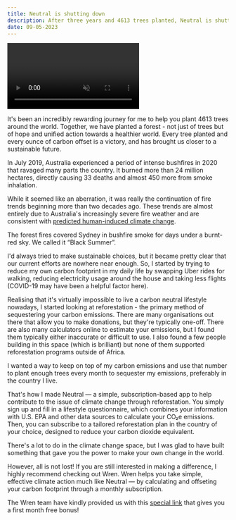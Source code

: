 ```yaml
---
title: Neutral is shutting down
description: After three years and 4613 trees planted, Neutral is shutting down.
date: 09-05-2023
---
```


<Video
  url="https://www.youtube.com/watch?v=4xx5ge689fA"
  className="aspect-[552/414] pointer-events-none select-none"
  playing
  muted
  autoPlay
  playsinline
  loop
/>

It's been an incredibly rewarding journey for me to help you plant 4613 trees around the world. Together, we have planted a forest - not just of trees but of hope and unified action towards a healthier world. Every tree planted and every ounce of carbon offset is a victory, and has brought us closer to a sustainable future.

In July 2019, Australia experienced a period of intense bushfires in 2020 that ravaged many parts the country. It burned more than 24 million hectares, directly causing 33 deaths and almost 450 more from smoke inhalation.

While it seemed like an aberration, it was really the continuation of fire trends beginning more than two decades ago. These trends are almost entirely due to Australia's increasingly severe fire weather and are consistent with [predicted human-induced climate change](https://blog.csiro.au/bushfires-linked-climate-change/#:~:text=While%20many%20factors%20contribute%20to,conditions%20for%20fires%20in%20Australia.).

The forest fires covered Sydney in bushfire smoke for days under a burnt-red sky. We called it “Black Summer”.

I'd always tried to make sustainable choices, but it became pretty clear that our current efforts are nowhere near enough. So, I started by trying to reduce my own carbon footprint in my daily life by swapping Uber rides for walking, reducing electricity usage around the house and taking less flights (COVID-19 may have been a helpful factor here).

Realising that it's virtually impossible to live a carbon neutral lifestyle nowadays, I started looking at reforestation - the primary method of sequestering your carbon emissions. There are many organisations out there that allow you to make donations, but they're typically one-off. There are also many calculators online to estimate your emissions, but I found them typically either inaccurate or difficult to use. I also found a few people building in this space (which is brilliant) but none of them supported reforestation programs outside of Africa.

I wanted a way to keep on top of my carbon emissions and use that number to plant enough trees every month to sequester my emissions, preferably in the country I live.

That's how I made Neutral — a simple, subscription-based app to help contribute to the issue of climate change through reforestation. You simply sign up and fill in a lifestyle questionnaire, which combines your information with U.S. EPA and other data sources to calculate your CO₂e emissions. Then, you can subscribe to a tailored reforestation plan in the country of your choice, designed to reduce your carbon dioxide equivalent.

There's a lot to do in the climate change space, but I was glad to have built something that gave you the power to make your own change in the world.

However, all is not lost! If you are still interested in making a difference, I highly recommend checking out Wren. Wren helps you take simple, effective climate action much like Neutral — by calculating and offseting your carbon footprint through a monthly subscription.

The Wren team have kindly provided us with this [special link](https://www.wren.co/start/neutral) that gives you a first month free bonus!
